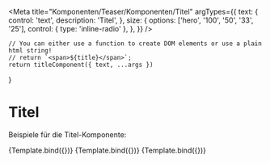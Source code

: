 

<Meta
    title="Komponenten/Teaser/Komponenten/Titel"
    argTypes={{
        text: {
            control: 'text',
            description: 'Titel',
        },
        size: {
            options: ['hero', '100', '50', '33', '25'],
            control: { type: 'inline-radio' },
        },
    }}
/>

    // You can either use a function to create DOM elements or use a plain html string!
    // return `<span>${title}</span>`;
    return titleComponent({ text, ...args })
}

# Titel

Beispiele für die Titel-Komponente:

<Preview withToolbar>
    <Story
        name="Titel Serif - Hero"
        args={{
            text: 'Dies ist der Titel eines 100%-Teasers',
            size: 'xxl',
            font: 'font-headingSerif',
        }}
    >
        {Template.bind({})}
    </Story>
    <Story
        name="Titel Serif - normal"
        args={{
            text: 'Dies ist der Titel eines 66%-, 50%- oder 33%-Teasers',
            size: 'md',
            font: 'font-headingSerif',
        }}
    >
        {Template.bind({})}
    </Story>
    <Story
        name="Titel Serif - small"
        args={{
            text: 'Dies ist der Titel eines 25%-Teasers',
            size: 'sm',
            font: 'font-headingSerif',
        }}
    >
        {Template.bind({})}
    </Story>
</Preview>

<ArgsTable story="title-large" />
